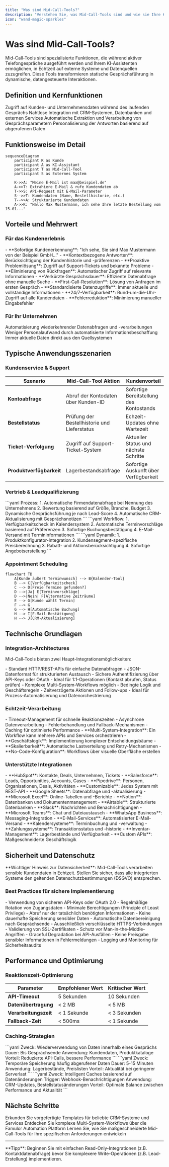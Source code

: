 ```yaml
---
title: "Was sind Mid-Call-Tools?"
description: "Verstehen Sie, was Mid-Call-Tools sind und wie sie Ihre KI-Assistenten während aktiver Telefonate erweitern"
icon: "wand-magic-sparkles"
---
```


# Was sind Mid-Call-Tools?

Mid-Call-Tools sind spezialisierte Funktionen, die während aktiver Telefongespräche ausgeführt werden und Ihrem KI-Assistenten ermöglichen, in Echtzeit auf externe Systeme und Datenquellen zuzugreifen. Diese Tools transformieren statische Gesprächsführung in dynamische, datengesteuerte Interaktionen.

## Definition und Kernfunktionen

<CardGroup cols={2}>
  <Card title="Echtzeit-Datenintegration" icon="database">
    Zugriff auf Kunden- und Unternehmensdaten während des laufenden Gesprächs
  </Card>
  <Card title="API-basierte Konnektivität" icon="plug">
    Nahtlose Integration mit CRM-Systemen, Datenbanken und externen Services
  </Card>
  <Card title="Kontext-sensitive Verarbeitung" icon="brain">
    Automatische Extraktion und Verarbeitung von Gesprächsparametern
  </Card>
  <Card title="Dynamische Gesprächsanpassung" icon="comments">
    Personalisierung der Antworten basierend auf abgerufenen Daten
  </Card>
</CardGroup>

## Funktionsweise im Detail

```mermaid
sequenceDiagram
    participant K as Kunde
    participant A as KI-Assistant
    participant T as Mid-Call-Tool
    participant S as Externes System
    
    K->>A: "Meine E-Mail ist max@beispiel.de"
    A->>T: Extrahiere E-Mail & rufe Kundendaten ab
    T->>S: API-Request mit E-Mail-Parameter
    S-->>T: Kundendaten (Name, Bestellhistorie, etc.)
    T-->>A: Strukturierte Kundendaten
    A->>K: "Hallo Max Mustermann, ich sehe Ihre letzte Bestellung vom 15.01..."
```

## Vorteile und Mehrwert

### Für das Kundenerlebnis

<AccordionGroup>
  <Accordion title="Personalisierte Interaktionen">
    - **Sofortige Kundenerkennung**: "Ich sehe, Sie sind Max Mustermann von der Beispiel GmbH..."
    - **Kontextbezogene Antworten**: Berücksichtigung der Kundenhistorie und -präferenzen  
    - **Proaktive Problemlösung**: Zugriff auf Support-Tickets und bekannte Probleme
  </Accordion>
  
  <Accordion title="Reduzierte Wartezeiten">
    - **Eliminierung von Rückfragen**: Automatischer Zugriff auf relevante Informationen
    - **Verkürzte Gesprächsdauer**: Effiziente Datenabfrage ohne manuelle Suche
    - **First-Call-Resolution**: Lösung von Anfragen im ersten Gespräch
  </Accordion>
  
  <Accordion title="Konsistente Service-Qualität">
    - **Standardisierte Datenzugriffe**: Immer aktuelle und vollständige Informationen
    - **24/7-Verfügbarkeit**: Rund-um-die-Uhr-Zugriff auf alle Kundendaten
    - **Fehlerreduktion**: Minimierung manueller Eingabefehler
  </Accordion>
</AccordionGroup>

### Für Ihr Unternehmen

<CardGroup cols={3}>
  <Card title="Effizienzsteigerung" icon="rocket">
    Automatisierung wiederkehrender Datenabfragen und -verarbeitungen
  </Card>
  <Card title="Kostenreduktion" icon="coins">
    Weniger Personalaufwand durch automatisierte Informationsbeschaffung
  </Card>
  <Card title="Datenqualität" icon="shield-check">
    Immer aktuelle Daten direkt aus den Quellsystemen
  </Card>
</CardGroup>

## Typische Anwendungsszenarien

### Kundenservice & Support

| Szenario | Mid-Call-Tool Aktion | Kundenvorteil |
|----------|---------------------|---------------|
| **Kontoabfrage** | Abruf der Kontodaten über Kunden-ID | Sofortige Bereitstellung des Kontostands |
| **Bestellstatus** | Prüfung der Bestellhistorie und Lieferstatus | Echzeit-Updates ohne Wartezeit |
| **Ticket-Verfolgung** | Zugriff auf Support-Ticket-System | Aktueller Status und nächste Schritte |
| **Produktverfügbarkeit** | Lagerbestandsabfrage | Sofortige Auskunft über Verfügbarkeit |

### Vertrieb & Leadqualifizierung

<Tabs>
  <Tab title="Leadbewertung">
    ```yaml
    Prozess:
      1. Automatische Firmendatenabfrage bei Nennung des Unternehmens
      2. Bewertung basierend auf Größe, Branche, Budget
      3. Dynamische Gesprächsführung je nach Lead-Score
      4. Automatische CRM-Aktualisierung mit Gesprächsnotizen
    ```
  </Tab>
  
  <Tab title="Terminbuchung">
    ```yaml
    Workflow:
      1. Verfügbarkeitscheck im Kalendersystem
      2. Automatische Terminvorschläge basierend auf Präferenzen
      3. Sofortige Buchungsbestätigung
      4. E-Mail-Versand mit Termininformationen
    ```
  </Tab>
  
  <Tab title="Preisabfrage">
    ```yaml
    Dynamik:
      1. Produktkonfigurator-Integration
      2. Kundensegment-spezifische Preisberechnung  
      3. Rabatt- und Aktionsberücksichtigung
      4. Sofortige Angebotserstellung
    ```
  </Tab>
</Tabs>

### Appointment Scheduling

```mermaid
flowchart TD
    A[Kunde äußert Terminwunsch] --> B{Kalender-Tool}
    B --> C[Verfügbarkeitscheck]
    C --> D[Freie Termine gefunden?]
    D -->|Ja| E[Terminvorschläge]
    D -->|Nein| F[Alternative Zeiträume]
    E --> G[Kunde wählt Termin]
    F --> G
    G --> H[Automatische Buchung]
    H --> I[E-Mail-Bestätigung]
    H --> J[CRM-Aktualisierung]
```

## Technische Grundlagen

### Integration-Architectures

Mid-Call-Tools bieten zwei Haupt-Integrationsmöglichkeiten:

<CardGroup cols={2}>
  <Card title="Direkte API-Integration" icon="globe">
    - Standard HTTP/REST-APIs für einfache Datenabfragen
    - JSON-Datenformat für strukturierten Austausch
    - Sichere Authentifizierung über API-Keys oder OAuth
    - Ideal für 1:1-Operationen (Kontakt abrufen, Status prüfen)
  </Card>
  <Card title="Webhook-Integration mit Famulor Automation" icon="webhook">
    - Komplexe Multi-System-Workflows möglich
    - Bedingte Logik und Geschäftsregeln
    - Zeitverzögerte Aktionen und Follow-ups
    - Ideal für Prozess-Automatisierung und Datenorchestrierung
  </Card>
</CardGroup>

### Echtzeit-Verarbeitung

<AccordionGroup>
  <Accordion title="Performance-Features">
    - Timeout-Management für schnelle Reaktionszeiten
    - Asynchrone Datenverarbeitung 
    - Fehlerbehandlung und Fallback-Mechanismen
    - Caching für optimierte Performance
  </Accordion>
  
  <Accordion title="Webhook-Vorteile">
    - **Multi-System-Integration**: Ein Workflow kann mehrere APIs und Services orchestrieren
    - **Geschäftslogik**: Implementierung komplexer Entscheidungsbäume
    - **Skalierbarkeit**: Automatische Lastverteilung und Retry-Mechanismen
    - **No-Code-Konfiguration**: Workflows über visuelle Oberfläche erstellen
  </Accordion>
</AccordionGroup>

### Unterstützte Integrationen

<AccordionGroup>
  <Accordion title="CRM-Systeme">
    - **HubSpot**: Kontakte, Deals, Unternehmen, Tickets
    - **Salesforce**: Leads, Opportunities, Accounts, Cases  
    - **Pipedrive**: Personen, Organisationen, Deals, Aktivitäten
    - **Customizable**: Jedes System mit REST-API
  </Accordion>
  
  <Accordion title="Business Applications">
    - **Google Sheets**: Datenabfrage und -aktualisierung
    - **Microsoft Excel**: Online-Tabellen und -Berichte
    - **Notion**: Datenbanken und Dokumentenmanagement
    - **Airtable**: Strukturierte Datenbanken
  </Accordion>
  
  <Accordion title="Kommunikations-Tools">
    - **Slack**: Nachrichten und Benachrichtigungen
    - **Microsoft Teams**: Chat und Dateiaustausch
    - **WhatsApp Business**: Messaging-Integration
    - **E-Mail-Services**: Automatisierter E-Mail-Versand
  </Accordion>
  
  <Accordion title="Specialized Services">
    - **Kalendersysteme**: Terminbuchung und -verwaltung
    - **Zahlungssysteme**: Transaktionsstatus und -historie
    - **Inventar-Management**: Lagerbestände und Verfügbarkeit
    - **Custom APIs**: Maßgeschneiderte Geschäftslogik
  </Accordion>
</AccordionGroup>

## Sicherheit und Datenschutz

<Warning>
**Wichtiger Hinweis zur Datensicherheit**: Mid-Call-Tools verarbeiten sensible Kundendaten in Echtzeit. Stellen Sie sicher, dass alle integrierten Systeme den geltenden Datenschutzbestimmungen (DSGVO) entsprechen.
</Warning>

### Best Practices für sichere Implementierung

<Steps>
  <Step title="API-Authentifizierung">
    - Verwendung von sicheren API-Keys oder OAuth 2.0
    - Regelmäßige Rotation von Zugangsdaten
    - Minimale Berechtigungen (Principle of Least Privilege)
  </Step>
  
  <Step title="Datenminimierung">
    - Abruf nur der tatsächlich benötigten Informationen
    - Keine dauerhafte Speicherung sensibler Daten
    - Automatische Datenbereinigung nach Gesprächsende
  </Step>
  
  <Step title="Übertragungssicherheit">
    - Ausschließlich verschlüsselte HTTPS-Verbindungen
    - Validierung von SSL-Zertifikaten
    - Schutz vor Man-in-the-Middle-Angriffen
  </Step>
  
  <Step title="Error Handling">
    - Graceful Degradation bei API-Ausfällen
    - Keine Preisgabe sensibler Informationen in Fehlermeldungen
    - Logging und Monitoring für Sicherheitsaudits
  </Step>
</Steps>

## Performance und Optimierung

### Reaktionszeit-Optimierung

| Parameter | Empfohlener Wert | Kritischer Wert |
|-----------|------------------|-----------------|
| **API-Timeout** | 5 Sekunden | 10 Sekunden |
| **Datenübertragung** | < 2 MB | < 5 MB |
| **Verarbeitungszeit** | < 1 Sekunde | < 3 Sekunden |
| **Fallback-Zeit** | < 500ms | < 1 Sekunde |

### Caching-Strategien

<Tabs>
  <Tab title="Session-Cache">
    ```yaml
    Zweck: Wiederverwendung von Daten innerhalb eines Gesprächs
    Dauer: Bis Gesprächsende
    Anwendung: Kundendaten, Produktkataloge
    Vorteil: Reduzierte API-Calls, bessere Performance
    ```
  </Tab>
  
  <Tab title="Time-based Cache">  
    ```yaml
    Zweck: Temporäre Speicherung häufig abgerufener Daten
    Dauer: 5-15 Minuten
    Anwendung: Lagerbestände, Preislisten
    Vorteil: Aktualität bei geringerer Serverlast
    ```
  </Tab>
  
  <Tab title="Smart Invalidation">
    ```yaml
    Zweck: Intelligent Caches basierend auf Datenänderungen
    Trigger: Webhook-Benachrichtigungen
    Anwendung: CRM-Updates, Bestellstatusänderungen  
    Vorteil: Optimale Balance zwischen Performance und Aktualität
    ```
  </Tab>
</Tabs>

## Nächste Schritte

<CardGroup cols={3}>
  <Card title="Integration Templates ansehen" icon="template" href="/automation-platform/mid-call-tools/integration-templates/hubspot-kontakt-abruf">
    Erkunden Sie vorgefertigte Templates für beliebte CRM-Systeme und Services
  </Card>
  <Card title="Webhook-Automation" icon="webhook" href="/automation-platform/mid-call-tools/integration-templates/webhook-automation">
    Entdecken Sie komplexe Multi-System-Workflows über die Famulor Automation Platform
  </Card>
  <Card title="Eigene Tools erstellen" icon="code" href="/automation-platform/mid-call-tools/custom-api-integration">
    Lernen Sie, wie Sie maßgeschneiderte Mid-Call-Tools für Ihre spezifischen Anforderungen entwickeln
  </Card>
</CardGroup>

---

<Info>
**Tipp**: Beginnen Sie mit einfachen Read-Only-Integrationen (z.B. Kontaktdatenabfrage) bevor Sie komplexere Write-Operationen (z.B. Lead-Erstellung) implementieren.
</Info>
